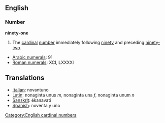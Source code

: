 ==English==
=== Number ===
'''ninety-one'''

#The [[cardinal]] [[number]] immediately following [[ninety]] and preceding [[ninety-two]].

*[[w:Arabic Numerals|Arabic numerals]]: 91
*[[w:Roman numerals|Roman numerals]]: XCI, LXXXXI

==Translations==
*[[Italian]]: novantuno
*[[Latin]]: nonaginta unus ''m'', nonaginta una ''f'', nonaginta unum ''n''
*[[Sanskrit]]: ékanavati
*[[Spanish]]: noventa y uno

[[Category:English cardinal numbers]]